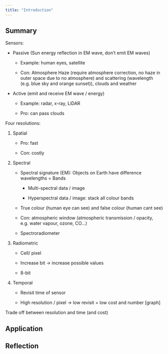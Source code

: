 ```yaml
---
title: "Introduction"
---
```


## Summary

Sensors:

-   Passive (Sun energy reflection in EM wave, don't emit EM waves)

    -   Example: human eyes, satellite

    -   Con: Atmosphere Haze (require atmosphere correction, no haze in outer space due to no atmosphere) and scattering (wavelength (e.g. blue sky and orange sunset)), clouds and weather

-   Active (emit and receive EM wave / energy)

    -   Example: radar, x-ray, LiDAR

    -   Pro: can pass clouds

Four resolutions:

1.  Spatial

    -   Pro: fast

    -   Con: costly

2.  Spectral

    -   Spectral signature (EM): Objects on Earth have difference wavelengths = Bands

        -   Multi-spectral data / image

        -   Hyperspectral data / image: stack all colour bands

    -   True colour (human eye can see) and false colour (human cant see)

    -   Con: atmospheric window (atmospheric transmission / opacity, e.g. water vapour, ozone, CO...)

    -   Spectroradiometer

3.  Radiometric

    -   Cell/ pixel

    -   Increase bit -\> increase possible values

    -   8-bit

4.  Temporal

    -   Revisit time of sensor

    -   High resolution / pixel -\> low revisit = low cost and number \[graph\]

Trade off between resolution and time (and cost)

## Application

## Reflection
